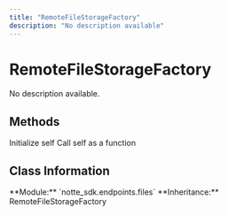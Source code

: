 ```yaml
---
title: "RemoteFileStorageFactory"
description: "No description available"
---
```


# RemoteFileStorageFactory

No description available.

## Methods

<CardGroup cols={2}>
  <Card
    title="__init__"
    icon="function"
    href="__init__"
  >
    Initialize self
  </Card>
  <Card
    title="__call__"
    icon="function"
    href="__call__"
  >
    Call self as a function
  </Card>
</CardGroup>

## Class Information

<Info>
**Module:** `notte_sdk.endpoints.files`
**Inheritance:** RemoteFileStorageFactory
</Info>
